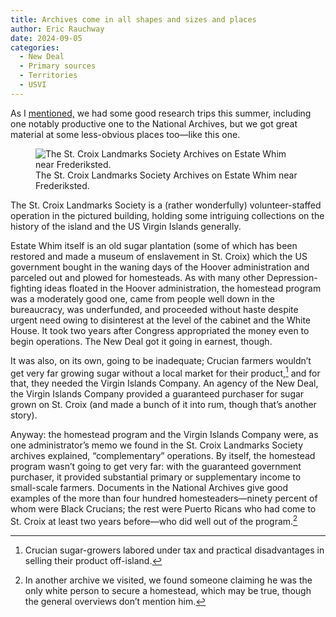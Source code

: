 ```yaml
---
title: Archives come in all shapes and sizes and places
author: Eric Rauchway
date: 2024-09-05
categories:
  - New Deal
  - Primary sources
  - Territories
  - USVI
---
```


As I [mentioned,](https://erauchway.github.io/posts/archives1/) we had some good research trips this summer, including one notably productive one to the National Archives, but we got great material at some less-obvious places too---like this one.

![The St. Croix Landmarks Society Archives on Estate Whim near Frederiksted.](IMG_3226.png)

The St. Croix Landmarks Society is a (rather wonderfully) volunteer-staffed operation in the pictured building, holding some intriguing collections on the history of the island and the US Virgin Islands generally.

Estate Whim itself is an old sugar plantation (some of which has been restored and made a museum of enslavement in St. Croix) which the US government bought in the waning days of the Hoover administration and parceled out and plowed for homesteads. As with many other Depression-fighting ideas floated in the Hoover administration, the homestead program was a moderately good one, came from people well down in the bureaucracy, was underfunded, and proceeded without haste despite urgent need owing to disinterest at the level of the cabinet and the White House. It took two years after Congress appropriated the money even to begin operations. The New Deal got it going in earnest, though.

It was also, on its own, going to be inadequate; Crucian farmers wouldn't get very far growing sugar without a local market for their product,[^2] and for that, they needed the Virgin Islands Company. An agency of the New Deal, the Virgin Islands Company provided a guaranteed purchaser for sugar grown on St. Croix (and made a bunch of it into rum, though that's another story).

Anyway: the homestead program and the Virgin Islands Company were, as one administrator's memo we found in the St. Croix Landmarks Society archives explained, "complementary" operations. By itself, the homestead program wasn't going to get very far: with the guaranteed government purchaser, it provided substantial primary or supplementary income to small-scale farmers. Documents in the National Archives give good examples of the more than four hundred homesteaders---ninety percent of whom were Black Crucians; the rest were Puerto Ricans who had come to St. Croix at least two years before---who did well out of the program.[^1]

[^1]: In another archive we visited, we found someone claiming he was the only white person to secure a homestead, which may be true, though the general overviews don't mention him.
[^2]: Crucian sugar-growers labored under tax and practical disadvantages in selling their product off-island.